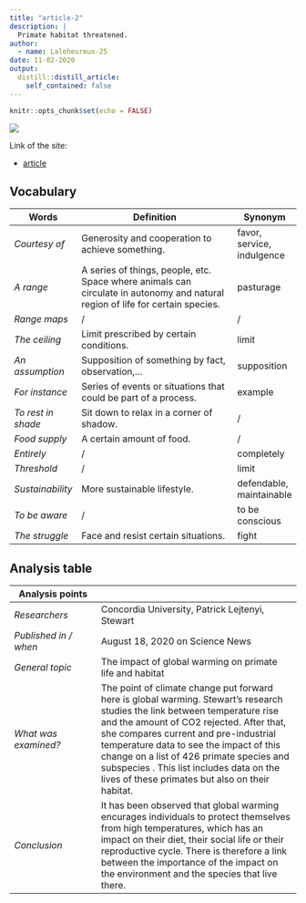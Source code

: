 ```yaml
---
title: "article-2"
description: |
  Primate habitat threatened.
author:
  - name: Laleheureux-25
date: 11-02-2020
output:
  distill::distill_article:
    self_contained: false
---
```


```r
knitr::opts_chunk$set(echo = FALSE)
```



![](monkeys.jpg)

Link of the site:

* [article](https://www.sciencedaily.com/releases/2020/08/200818142111.htm)

## **Vocabulary**

Words          |Definition                               |Synonym
---------------|-----------------------------------------|-------------
*Courtesy of*|Generosity and cooperation to achieve something.|favor, service, indulgence
*A range*|A series of things, people, etc. Space where animals can circulate in autonomy and natural region of life for certain species.|pasturage
*Range maps*|/|/
*The ceiling*|Limit prescribed by certain conditions.|limit
*An assumption*|Supposition of something by fact, observation,...|supposition 
*For instance*|Series of events or situations that could be part of a process.|example
*To rest in shade*|Sit down to relax in a corner of shadow.|/
*Food supply*|A certain amount of food.|/
*Entirely*|/|completely
*Threshold*|/|limit
*Sustainability*|More sustainable lifestyle.|defendable, maintainable
*To be aware*|/|to be conscious
*The struggle*|Face and resist certain situations.| fight


## **Analysis table**

**Analysis points**   |
----------------------|-------------------------------------------------
*Researchers*         |Concordia University, Patrick Lejtenyi, Stewart
*Published in / when* |August 18, 2020 on Science News
*General topic*       |The impact of global warming on primate life and habitat
*What was examined?*  |The point of climate change put forward here is global warming. Stewart’s research studies the link between temperature rise and the amount of CO2 rejected. After that, she compares current and pre-industrial temperature data to see the impact of this change on a list of 426 primate species and subspecies . This list includes data on the lives of these primates but also on their habitat. 
*Conclusion*       |It has been observed that global warming encurages individuals to protect themselves from high temperatures, which has an impact on their diet, their social life or their reproductive cycle. There is therefore a link between the importance of the impact on the environment and the species that live there. 
